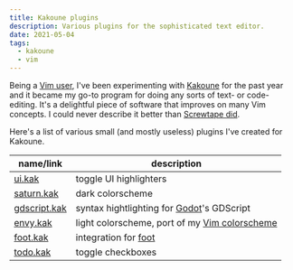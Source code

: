 ```yaml
---
title: Kakoune plugins
description: Various plugins for the sophisticated text editor.
date: 2021-05-04
tags:
  - kakoune
  - vim
---
```


Being a [Vim user](/notes/vim), I've been experimenting with
[Kakoune](https://kakoune.org) for the past year and it became my go-to program
for doing any sorts of text- or code-editing. It's a delightful piece of
software that improves on many Vim concepts. I could never describe it better
than
[Screwtape did](https://gist.github.com/Screwtapello/563628f777f0fc9f4d5fb681058d63ec).

Here's a list of various small (and mostly useless) plugins I've created for
Kakoune.

| name/link                                            | description                                                                       |
| ---------------------------------------------------- | --------------------------------------------------------------------------------- |
| [ui.kak](https://github.com/kkga/ui.kak)             | toggle UI highlighters                                                            |
| [saturn.kak](https://github.com/kkga/saturn.kak)     | dark colorscheme                                                                  |
| [gdscript.kak](https://github.com/kkga/gdscript.kak) | syntax hightlighting for [Godot](https://godotengine.org)'s GDScript              |
| [envy.kak](https://github.com/kkga/envy.kak)         | light colorscheme, port of my [Vim colorscheme](https://github.com/kkga/vim-envy) |
| [foot.kak](https://github.com/kkga/foot.kak)         | integration for [foot](https://codeberg.org/dnkl/foot)                            |
| [todo.kak](https://github.com/kkga/todo.kak)         | toggle checkboxes                                                                 |
